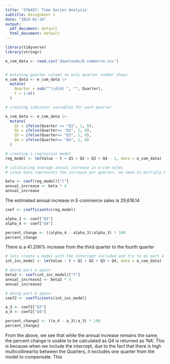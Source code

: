 ```yaml
---
title: 'STA457: Time Series Analysis'
subtitle: Assignment 1
date: "2025-01-24"
output:
  pdf_document: default
  html_document: default
---
```

\maketitle

\section{Question 1}
\subsection{1a) If the model is correct, what is the estimated average annual increase in E-
Commerce sales?}
```r
library(tidyverse)
library(stringr)

e_com_data <- read.csv('downloads/E-commerce.csv')


# mutating quarter column so only quarter number shows
e_com_data <- e_com_data |>
  mutate(
    Quarter = sub("^\\d{4} ", "", Quarter),
    t = 1:n()
  )

# creating indicator variables for each quarter

e_com_data <- e_com_data |>
  mutate(
    Q1 = ifelse(Quarter == "Q1", 1, 0),
    Q2 = ifelse(Quarter== "Q2", 1, 0),
    Q3 = ifelse(Quarter== "Q3", 1, 0),
    Q4 = ifelse(Quarter== "Q4", 1, 0)
  )

# creating a regression model
reg_model <- lm(Value ~ t + Q1 + Q2 + Q3 + Q4 - 1, data = e_com_data)

# calculating average annual increase in e-com sales
# since beta represents the increase per quarter, we need to multiply by 4

beta <- coef(reg_model)["t"]
annual_increase <- beta * 4
annual_increase

```
The estimated annual increase in E-commerce sales is 29,616.14

\subsection{1b) If the model is correct, does the average sales increase or decrease from the third
quarter to the fourth quarter? And, by what percentage does it increase or
decrease? (keep 3 decimal places)}
```r

coef <- coefficients(reg_model)

alpha_3 <- coef["Q3"]
alpha_4 <- coef["Q4"]

percent_change <- ((alpha_4 - alpha_3)/alpha_3) * 100
percent_change
```
There is a 41.206% increase from the third quarter to the fourth quarter

\subsection{1c) What happens if you include an intercept term in the model in (a)? Explain why
there was a problem.}
```r
# lets create a model with the intercept included and try to do part a and b again
int_inc_model <- lm(Value ~ t + Q1 + Q2 + Q3 + Q4, data = e_com_data)

# doing part a again
beta2 <- coef(int_inc_model)["t"]
annual_increase2 <- beta2 * 4
annual_increase2

# doing part b again
coef2 <- coefficients(int_inc_model)

a_3 <- coef2["Q3"]
a_4 <- coef2["Q4"]

percent_change2 <- ((a_4 - a_3)/a_3) * 100
percent_change2

```
From the above, we see that while the annual increase remains the same, the percent change is unable to be calculated as Q4 is returned as 'NA'. This is because when we include the intercept, due to the fact that there is high multicollinearity between the Quarters, it excludes one quarter from the model to compensate. This 


\section{Question 2}
```r



```

\section{Question 3}
```r



```

